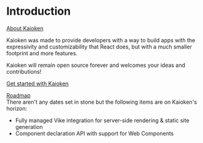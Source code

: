 
# Introduction

<HighlightOnLoad hash="#about-kaioken">
  <div className="docs-section-header">
    <a id="about-kaioken" href="#about-kaioken">About Kaioken</a>
  </div>

  Kaioken was made to provide developers with a way to build apps with the expressivity and customizability that React does,
  but with a much smaller footprint and more features.

  Kaioken will remain <ExternalLink href="https://github.com/CrimsonChi/kaioken" >open source</ExternalLink> forever and welcomes your ideas and contributions!

  <p className="text-xl">
    <a href="/docs/getting-started">Get started with Kaioken</a>
  </p>
</HighlightOnLoad>

<HighlightOnLoad hash="#roadmap">
  <div className="docs-section-header">
    <a id="roadmap" href="#roadmap">Roadmap</a>
  </div>
  There aren't any dates set in stone but the following items are on Kaioken's horizon:

  - Fully managed <ExternalLink href="https://vike.dev" >Vike</ExternalLink> integration
    for server-side rendering & static site generation
  - Component declaration API with support for <ExternalLink href="https://developer.mozilla.org/en-US/docs/Web/API/Web_components">Web Components</ExternalLink>
</HighlightOnLoad>

